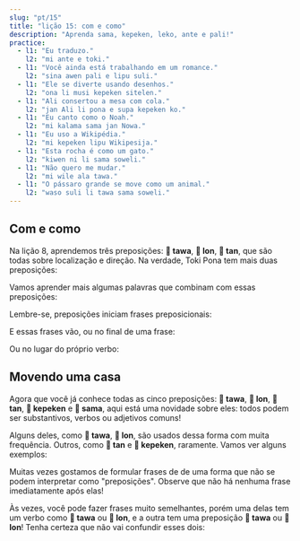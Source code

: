 ```yaml
---
slug: "pt/15"
title: "lição 15: com e como"
description: "Aprenda sama, kepeken, leko, ante e pali!"
practice:
  - l1: "Eu traduzo."
    l2: "mi ante e toki."
  - l1: "Você ainda está trabalhando em um romance."
    l2: "sina awen pali e lipu suli."
  - l1: "Ele se diverte usando desenhos."
    l2: "ona li musi kepeken sitelen."
  - l1: "Ali consertou a mesa com cola."
    l2: "jan Ali li pona e supa kepeken ko."
  - l1: "Eu canto como o Noah."
    l2: "mi kalama sama jan Nowa."
  - l1: "Eu uso a Wikipédia."
    l2: "mi kepeken lipu Wikipesija."
  - l1: "Esta rocha é como um gato."
    l2: "kiwen ni li sama soweli."
  - l1: "Não quero me mudar."
    l2: "mi wile ala tawa."
  - l1: "O pássaro grande se move como um animal."
    l2: "waso suli li tawa sama soweli."
---
```



## Com e como

Na lição 8, aprendemos três preposições: **󱥩 tawa**, **󱤬 lon**, **󱥧 tan**, que são todas sobre localização e direção. Na verdade, Toki Pona tem mais duas preposições:

<List>
  <Word sl="kepeken" m="usar, por meio de" />
  <Word sl="sama" m="semelhante a, igual a" />
</List>

Vamos aprender mais algumas palavras que combinam com essas preposições:

<List>
  <Word sl="ante" m="mudar; diferente, outro" />
  <Word sl="pali" m="trabalhar, construir" />
  <Word sl="leko" m="tijolo, bloco" />
</List>

Lembre-se, preposições iniciam frases preposicionais:

<List>
  <Word sl="sama sina" m="igual a você" />
  <Word sl="kepeken toki" m="por meio de linguagem" />
  <Word sl="kepeken ilo ante" m="com uma ferramenta diferente" />
</List>

E essas frases vão, ou no final de uma frase:

<List>
  <Sentence sl="mi toki sama sina." m="Eu falo que nem você." />
  <Sentence sl="mi pali e leko kepeken ilo." m="Eu faço tijolos usando uma ferramenta." />
</List>

Ou no lugar do próprio verbo:

<List>
  <Sentence sl="ona li sama sina." m="Eles são como você." />
  <Sentence sl="ona li kepeken ilo." m="Elu usa uma ferramenta." />
</List>

## Movendo uma casa

Agora que você já conhece todas as cinco preposições: **󱥩 tawa**, **󱤬 lon**, **󱥧 tan**, **󱤙 kepeken** e **󱥖 sama**, aqui está uma novidade sobre eles: todos podem ser substantivos, verbos ou adjetivos comuns!

<List>
  <Word sl="tawa" m="mover-se; movimento; movimentação" />
  <Word sl="lon" m="verdadeiro, real, existente" />
  <Word sl="tan" m="causa, origem" />
  <Word sl="kepeken" m="uso" />
  <Word sl="sama" m="semelhante, parecido" />
</List>

Alguns deles, como **󱥩 tawa**, **󱤬 lon**, são usados dessa forma com muita frequência. Outros, como **󱥧 tan** e **󱤙 kepeken**, raramente. Vamos ver alguns exemplos:

<List>
  <Sentence sl="sona mi li sama." m="Meu conhecimento é semelhante." />
  <Sentence
    sl="toki sina li lon."
    m="Sua fala é verdadeiro.<br />(O que você está dizendo é verdade.)"
  />
  <Sentence
    sl="mi wile lukin e sitelen tawa."
    m="Quero assistir a uma imagem em movimento. (um vídeo, um filme)"
  />
  <Sentence sl="mi sona ala e tan." m="Não sei por quê." />
</List>

Muitas vezes gostamos de formular frases de de uma forma que não se podem interpretar como "preposições". Observe que não há nenhuma frase imediatamente após elas!

Às vezes, você pode fazer frases muito semelhantes, porém uma delas tem um verbo como **󱥩 tawa** ou **󱤬 lon**, e a outra tem uma preposição **󱥩 tawa** ou **󱤬 lon**!
Tenha certeza que não vai confundir esses dois:

<List>
  <Sentence
    sl="jan li tawa tomo."
    m="Alguém vai até a casa. (preposição)"
  />
  <Sentence sl="jan li tawa e tomo." m="Alguém move a casa. (verbo)" />
  <Sentence sl="mi lon ma." m="Estou em terra. (preposição)" />
  <Sentence
    sl="mi lon e ma."
    m="Eu invoco a terra para a realidade.<br />Eu estabeleço um território. (verbo)"
  />
</List>

<Practice exercises={frontmatter.practice} />
